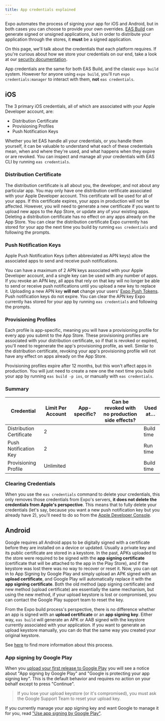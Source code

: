 ```yaml
---
title: App credentials explained
---
```



Expo automates the process of signing your app for iOS and Android, but in both cases you can choose to provide your own overrides. [EAS Build](/build/introduction.mdx) can generate signed or unsigned applications, but in order to distribute your application through the stores, it **must** be a signed application.

On this page, we'll talk about the credentials that each platform requires. If you're curious about how we store your credentials on our end, take a look at our [security documentation](/app-signing/security).

<ConfigClassic>

App credentials are the same for both EAS Build, and the classic `expo build` system. However for anyone using `expo build`, you'll run `expo credentials:manager` to interact with them, **not** `eas credentials`.

</ConfigClassic>

## iOS

The 3 primary iOS credentials, all of which are associated with your Apple Developer account, are:

- Distribution Certificate
- Provisioning Profiles
- Push Notification Keys

Whether you let EAS handle all your credentials, or you handle them yourself, it can be valuable to understand what each of these credentials mean, when and where they're used, and what happens when they expire or are revoked. You can inspect and manage all your credentials with EAS CLI by running `eas credentials`.

### Distribution Certificate

The distribution certificate is all about you, the developer, and not about any particular app. You may only have one distribution certificate associated with your Apple Developer account.
This certificate will be used for all of your apps. If this certificate expires, your apps in production will not be affected. However, you will need to generate a new certificate if you want to upload new apps to the App Store, or update any of your existing apps. Deleting a distribution certificate has no effect on any apps already on the App Store. You can clear the distribution certificate Expo currently has stored for your app the next time you build by running `eas credentials` and following the prompts.

### Push Notification Keys

Apple Push Notification Keys (often abbreviated as APN keys) allow the associated apps to send and receive push notifications.

You can have a maximum of 2 APN keys associated with your Apple Developer account, and a single key can be used with any number of apps. If you revoke an APN key, all apps that rely on that key will no longer be able to send or receive push notifications until you upload a new key to replace it. Uploading a new APN key **will not** change your users' [Expo Push Tokens](../versions/latest/sdk/notifications.mdx#notificationsgetexpopushtokenasync). Push notification keys do not expire. You can clear the APN key Expo currently has stored for your app by running `eas credentials` and following the prompts.

### Provisioning Profiles

Each profile is app-specific, meaning you will have a provisioning profile for every app you submit to the App Store. These provisioning profiles are associated with your distribution certificate, so if that is revoked or expired, you'll need to regenerate the app's provisioning profile, as well. Similar to the distribution certificate, revoking your app's provisioning profile will not have any effect on apps already on the App Store.

Provisioning profiles expire after 12 months, but this won't affect apps in production. You will just need to create a new one the next time you build your app by running `eas build -p ios`, or manually with `eas credentials`.

### Summary

| Credential               | Limit Per Account | App-specific? | Can be revoked with no production side effects? | Used at…   |
| ------------------------ | ----------------- | ------------- | ----------------------------------------------- | ---------- |
| Distribution Certificate | 2                 | <NoIcon />    | <YesIcon />                                     | Build time |
| Push Notification Key    | 2                 | <NoIcon />    | <NoIcon />                                      | Run time   |
| Provisioning Profile     | Unlimited         | <YesIcon />   | <YesIcon />                                     | Build time |

### Clearing Credentials

When you use the `eas credentials` command to delete your credentials, this only removes those credentials from Expo's servers, **it does not delete the credentials from Apple's perspective**. This means that to fully delete your credentials (let's say, because you want a new push notification key but you already have 2), you'll need to do so from the [Apple Developer Console](https://developer.apple.com/account/resources/certificates/list).

## Android

Google requires all Android apps to be digitally signed with a certificate before they are installed on a device or updated. Usually
a private key and its public certificate are stored in a keystore. In the past, APKs uploaded to the store were required to be signed with
the **app signing certificate** (certificate that will be attached to the app in the Play Store), and if the keystore was lost there was no way to
recover or reset it. Now, you can opt in to App Signing by Google Play and simply upload an APK signed with an **upload certificate**, and Google Play will automatically replace it with the **app signing certificate**. Both the old method (app signing certificate) and new method (upload certificate) are essentially the same mechanism, but using the new method, if your upload keystore is lost or compromised, you can contact the Google Play support team to reset the key.

From the Expo build process's perspective, there is no difference whether an app is signed with an **upload certificate** or an **app signing key**. Either way, `eas build` will generate an APK or AAB signed with the keystore currently associated with your application. If you want to generate an upload keystore manually, you can do that the same way you created your original keystore.

See [here](https://developer.android.com/studio/publish/app-signing) to find more information about this process.

### App signing by Google Play

When you [upload your first release to Google Play](https://github.com/expo/fyi/blob/master/first-android-submission.mdx) you will see a notice about "App signing by Google Play" and "Google is protecting your app signing key". This is the default behavior and requires no action on your behalf except to press "Continue".

> If you lose your upload keystore (or it's compromised), you must ask the Google Support Team to reset your upload key.

If you currently manage your app signing key and want Google to manage it for you, read ["Use app signing by Google Play"](https://support.google.com/googleplay/android-developer/answer/9842756).
